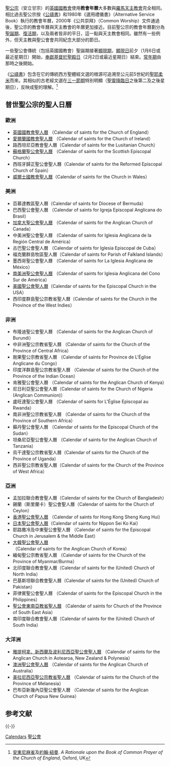 {{Link style|time=2015-12-13T15:03:45+00:00}}
{{Anglicanism}}
[[聖公宗|聖公宗]]（安立甘宗）的[[英國國教會|英國國教會]]使用'''教會年曆'''大多數與[[羅馬天主教會|羅馬天主教會]]完全相同。相比過去聖公宗按《[[公禱書|公禱書]]》和1980年《選用禮儀書》（Alternative Service Book）執行的教會年曆，2000年《公共崇拜》（Common Worship）文件通過後，聖公宗的教會年曆與天主教會的年曆更加接近。目前聖公宗的教會年曆劃分為[[聖誕節|聖誕期]]、[[復活節|復活期]]，以及兩者皆非的平日，這一點與天主教會相同。雖然有一些例外，但天主教與聖公會會共同紀念大部分的節日。

一些聖公會傳統（包括英國國教會）聖誕期接著[[顯現期|顯現期]]，[[顯現日|顯現日]]前夕（1月6日或最近星期日）開始，[[奉獻基督於聖殿日|奉獻基督於聖殿日]]（2月2日或最近星期日）結束。[[常年期|常年期]]由那時之後開始。

《[[公禱書|公禱書]]》包含在它的傳統西方聖體經文選的根源可追溯至公元前5世紀的[[耶柔米|聖耶柔米]]而來。其相似的古老經文選在[[三一節期|三一節期]]特別明顯（[[聖靈降臨日|聖靈降臨日]]之後第二及之後星期日），反映成聖的理解。<ref>[[:en:Anthony_Sparrow|安東尼麻雀]]及[[約翰·紐曼|約翰·紐曼]]. ''A Rationale upon the Book of Common Prayer of the Church of England'', Oxford, UK</ref>

==普世聖公宗的聖人日曆==
===歐洲===
* [[英國國教會聖人曆|英國國教會聖人曆]] （Calendar of saints for the Church of England）
* [[愛爾蘭國教會聖人曆|愛爾蘭國教會聖人曆]] （Calendar of saints for the Church of Ireland）
* 路西坦尼亞教會聖人曆（Calendar of saints for the Lusitanian Church）
* [[蘇格蘭聖公會聖人曆|蘇格蘭聖公會聖人曆]] （Calendar of saints for the Scottish Episcopal Church）
* 西班牙歸正聖公會聖人曆（Calendar of saints for the Reformed Episcopal Church of Spain）
* [[威爾士國教會聖人曆|威爾士國教會聖人曆]]（Calendar of saints for the Church in Wales）

===美洲===
* 百慕達教區聖人曆（Calendar of saints for Diocese of Bermuda）
* 巴西聖公會聖人曆 （Calendar of saints for Igreja Episcopal Anglicana do Brasil）
* [[加拿大聖公會聖人曆|加拿大聖公會聖人曆]] （Calendar of saints for the Anglican Church of Canada）
* 中美洲聖公會聖人曆 （Calendar of saints for Iglesia Anglicana de la Región Central de América）
* 古巴聖公會聖人曆 （Calendar of saints for Iglesia Episcopal de Cuba）
* 福克蘭群島牧區聖人曆（Calendar of saints for Parish of Falkland Islands）
* 墨西哥聖公會聖人曆 （Calendar of saints for La Iglesia Anglicana de México）
* [[南美洲聖公會聖人曆|南美洲聖公會聖人曆]] （Calendar of saints for Iglesia Anglicana del Cono Sur de América）
* [[美國聖公會聖人曆|美國聖公會聖人曆]]（Calendar of saints for the Episcopal Church in the USA）
* 西印度群島聖公宗教省聖人曆（Calendar of saints for the Church in the Province of the West Indies）

===非洲===
* 布隆迪聖公會聖人曆 （Calendar of saints for the Anglican Church of Burundi）
* 中非洲聖公宗教省聖人曆 （Calendar of saints for the Church of the Province of Central Africa）
* 剛果聖公宗教省聖人曆 （Calendar of saints for Province de L'Église Anglicane du Congo）
* 印度洋群島聖公宗教省聖人曆 （Calendar of saints for the Church of the Province of the Indian Ocean）
* 肯雅聖公會聖人曆 （Calendar of saints for the Anglican Church of Kenya）
* 尼日利亞聖公會聖人曆（Calendar of saints for the Church of Nigeria (Anglican Communion)）
* 盧旺達聖公會聖人曆 （Calendar of saints for L'Église Episcopal au Rwanda）
* 南非洲聖公宗教省聖人曆 （Calendar of saints for the Church of the Province of Southern Africa）
* 蘇丹聖公會聖人曆 （Calendar of saints for the Episcopal Church of the Sudan）
* 坦桑尼亞聖公會聖人曆 （Calendar of saints for the Anglican Church of Tanzania）
* 烏干達聖公宗教省聖人曆（Calendar of saints for the Church of the Province of Uganda）
* 西非聖公宗教省聖人曆（Calendar of saints for the Church of the Province of West Africa）

===亞洲===
* 孟加拉聯合教會聖人曆（Calendar of saints for the Church of Bangladesh）
* 錫蘭（斯里蘭卡）聖公會聖人曆（Calendar of saints for the Church of Ceylon）
* [[香港聖公會聖人曆|香港聖公會聖人曆]] （Calendar of saints for Hong Kong Sheng Kung Hui）
* [[日本聖公會聖人曆|日本聖公會聖人曆]]（Calendar of saints for Nippon Sei Ko Kai）
* 耶路撒冷及中東聖公會聖人曆 （Calendar of saints for the Episcopal Church in Jerusalem & the Middle East）
* [[大韓聖公會聖人曆|大韓聖公會聖人曆]]（Calendar of saints for the Anglican Church of Korea）
* 緬甸聖公宗教省聖人曆 （Calendar of saints for the Church of the Province of Myanmar/Burma）
* 北印度聯合教會聖人曆（Calendar of saints for the (United) Church of North India）
* 巴基斯坦聯合教會聖人曆（Calendar of saints for the (United) Church of Pakistan）
* 菲律賓聖公會聖人曆 （Calendar of saints for the Episcopal Church in the Philippines）
* [[聖公會東南亞教省聖人曆|聖公會東南亞教省聖人曆]] （Calendar of saints for Church of the Province of South East Asia）
* 南印度聯合教會聖人曆（Calendar of saints for the (United) Church of South India）

===大洋洲===
* [[紐西蘭聖公會聖人曆|雅提柯拿、新西蘭及波利尼西亞聖公會聖人曆]] （Calendar of saints for the Anglican Church in Aotearoa, New Zealand & Polynesia）
* [[澳洲聖公會聖人曆|澳洲聖公會聖人曆]] （Calendar of saints for the Anglican Church of Australia）
* [[美拉尼西亞聖公宗教省聖人曆|美拉尼西亞聖公宗教省聖人曆]] （Calendar of saints for the Church of the Province of Melanesia）
* 巴布亞新幾內亞聖公會聖人曆 （Calendar of saints for the Anglican Church of Papua New Guinea）

== 参考文献 ==
{{Reflist}}

{{-}}
{{聖人}}

[[Category:聖公宗|Calendars]]
[[Category:教會年曆|聖公會]]
